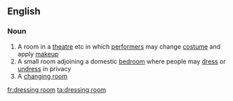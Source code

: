 ==English==

===Noun===
{{en-noun|sg=[[dressing]] [[room]]}}

# A room in a [[theatre]] etc in which [[performer]]s may change [[costume]] and apply [[makeup]]
# A small room adjoining a domestic [[bedroom]] where people may [[dress]] or [[undress]] in privacy
# A [[changing room]]

[[fr:dressing room]]
[[ta:dressing room]]